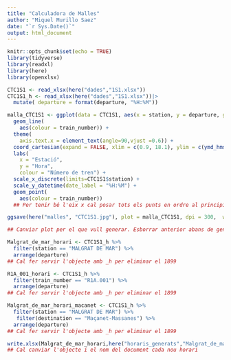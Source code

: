 ```yaml
---
title: "Calculadora de Malles"
author: "Miquel Murillo Saez"
date: "`r Sys.Date()`"
output: html_document
---
```


```r
knitr::opts_chunk$set(echo = TRUE)
library(tidyverse)
library(readxl)
library(here)
library(openxlsx)
```

```r
CTC1S1 <- read_xlsx(here("dades","1S1.xlsx"))
CTC1S1_h <- read_xlsx(here("dades","1S1.xlsx"))|>
  mutate( departure = format(departure, "%H:%M"))
```

```r
malla_CTC1S1 <- ggplot(data = CTC1S1, aes(x = station, y = departure, group = train_number)) +
  geom_line(
    aes(colour = train_number)) +
  theme(
    axis.text.x = element_text(angle=90,vjust =0.6)) +
  coord_cartesian(expand = FALSE, xlim = c(0.9, 18.1), ylim = c(ymd_hms("1899-12-31 00:00:00"),ymd_hms("1899-12-31 23:59:59"))) +
  labs(
    x = "Estació",
    y = "Hora",
    colour = "Número de tren") +
  scale_x_discrete(limits=CTC1S1$station) +
  scale_y_datetime(date_label = "%H:%M") +
  geom_point(
    aes(colour = train_number))
  ## Per tenir bé l'eix x cal posar tots els punts en ordre al principi sense dades
```

```r
ggsave(here("malles", "CTC1S1.jpg"), plot = malla_CTC1S1, dpi = 300,  width = 40, height = 80, units = "cm") ##This saves last graph run

## Canviar plot per el que vull generar. Esborrar anterior abans de generar
```

```r
Malgrat_de_mar_horari <- CTC1S1_h %>%
  filter(station == "MALGRAT DE MAR") %>%
  arrange(departure)
## Cal fer servir l'objecte amb _h per eliminar el 1899
```

```r
R1A_001_horari <- CTC1S1_h %>%
  filter(train_number == "R1A.001") %>%
  arrange(departure)
## Cal fer servir l'objecte amb _h per eliminar el 1899
```

```r
Malgrat_de_mar_horari_macanet <- CTC1S1_h %>%
  filter(station == "MALGRAT DE MAR") %>%
   filter(destination == "Maçanet-Massanes") %>%
  arrange(departure)
## Cal fer servir l'objecte amb _h per eliminar el 1899
```

```r
write.xlsx(Malgrat_de_mar_horari,here("horaris_generats","Malgrat_de_mar_horari.xlsx"),colNames = TRUE)
## Cal canviar l'objecte i el nom del document cada nou horari
```
